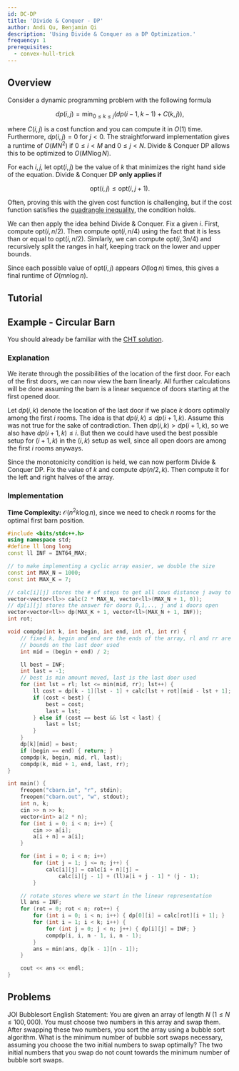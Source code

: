 ```yaml
---
id: DC-DP
title: 'Divide & Conquer - DP'
author: Andi Qu, Benjamin Qi
description: 'Using Divide & Conquer as a DP Optimization.'
frequency: 1
prerequisites:
  - convex-hull-trick
---
```


## Overview

Consider a dynamic programming problem with the following formula

$$
dp(i,j) = \min_{0\leq k \leq j} ( dp(i-1, k-1) + C(k,j)),
$$

where $C(i,j)$ is a cost function and you can compute it in $O(1)$ time. Furthermore, $dp(i,j) =0$ for $j<0$. The straightforward implementation gives a runtime of $O(MN^2)$ if $0\leq i <  M$ and $0\leq j < N$. Divide & Conquer DP allows this to be optimized to $O(M N \log N)$.

For each $i,j$, let $\text{opt}(i,j)$ be the value of $k$ that minimizes the right hand side of the equation. Divide & Conquer DP **only applies if**

$$
\text{opt}(i,j) \leq \text{opt}(i,j+1).
$$

Often, proving this with the given cost function is challenging, but if the cost function satisfies the [quadrangle inequality](https://codeforces.com/blog/entry/86306), the condition holds.

We can then apply the idea behind Divide & Conquer. Fix a given $i$. First, compute $\text{opt}(i,n/2)$. Then compute $\text{opt}(i, n/4)$ using the fact that it is less than or equal to $\text{opt}(i, n/2)$. Similarly, we can compute $\text{opt}(i, 3n/4)$ and recursively split the ranges in half, keeping track on the lower and upper bounds.

Since each possible value of $\text{opt}(i, j)$ appears $O(\log n)$ times, this gives a final runtime of $O(mn \log n)$.

## Tutorial

<Resources>
	<Resource
		source="cp-algo"
		title="Divide and Conquer DP"
		url="dynamic_programming/divide-and-conquer-dp.html"
	/>
	<Resource
		source="Jeffrey Xiao"
		title="Divide and Conquer Optimization"
		url="https://jeffreyxiao.me/blog/divide-and-conquer-optimization"
	/>
	<Resource source="GCP" title="15.4.2 - Divide & Conquer Optimization" />
</Resources>

## Example - Circular Barn

<FocusProblem problem="dnc_sample" />

You should already be familiar with the [CHT solution](/plat/convex-hull-trick#problems).

### Explanation

We iterate through the possibilities of the location of the first door.
For each of the first doors, we can now view the barn linearly.
All further calculations will be done assuming the barn is a linear sequence of doors starting at the first opened door.

Let $dp(i,k)$ denote the location of the last door if we place $k$ doors optimally among the first $i$ rooms.
The idea is that $dp(i,k) \leq dp(i+1, k)$.
Assume this was not true for the sake of contradiction.
Then $dp(i,k) > dp(i+1,k)$, so we also have $dp(i+1,k) \leq i$.
But then we could have used the best possible setup for $(i+1,k)$ in the $(i,k)$ setup as well, since all open doors are among the first $i$ rooms anyways.

Since the monotonicity condition is held, we can now perform Divide & Conquer DP.
Fix the value of $k$ and compute $dp(n/2, k)$.
Then compute it for the left and right halves of the array.

### Implementation

**Time Complexity:** $\mathcal{O}(n^2 k \log n)$, since we need to check $n$ rooms for the optimal first barn position.

<LanguageSection>
<CPPSection>

```cpp
#include <bits/stdc++.h>
using namespace std;
#define ll long long
const ll INF = INT64_MAX;

// to make implementing a cyclic array easier, we double the size
const int MAX_N = 1000;
const int MAX_K = 7;

// calc[i][j] stores the # of steps to get all cows distance j away to door i
vector<vector<ll>> calc(2 * MAX_N, vector<ll>(MAX_N + 1, 0));
// dp[i][j] stores the answer for doors 0,1,.., j and i doors open
vector<vector<ll>> dp(MAX_K + 1, vector<ll>(MAX_N + 1, INF));
int rot;

void compdp(int k, int begin, int end, int rl, int rr) {
	// fixed k, begin and end are the ends of the array, rl and rr are the
	// bounds on the last door used
	int mid = (begin + end) / 2;

	ll best = INF;
	int last = -1;
	// best is min amount moved, last is the last door used
	for (int lst = rl; lst <= min(mid, rr); lst++) {
		ll cost = dp[k - 1][lst - 1] + calc[lst + rot][mid - lst + 1];
		if (cost < best) {
			best = cost;
			last = lst;
		} else if (cost == best && lst < last) {
			last = lst;
		}
	}
	dp[k][mid] = best;
	if (begin == end) { return; }
	compdp(k, begin, mid, rl, last);
	compdp(k, mid + 1, end, last, rr);
}

int main() {
	freopen("cbarn.in", "r", stdin);
	freopen("cbarn.out", "w", stdout);
	int n, k;
	cin >> n >> k;
	vector<int> a(2 * n);
	for (int i = 0; i < n; i++) {
		cin >> a[i];
		a[i + n] = a[i];
	}

	for (int i = 0; i < n; i++)
		for (int j = 1; j <= n; j++) {
			calc[i][j] = calc[i + n][j] =
			    calc[i][j - 1] + (ll)a[i + j - 1] * (j - 1);
		}

	// rotate stores where we start in the linear representation
	ll ans = INF;
	for (rot = 0; rot < n; rot++) {
		for (int i = 0; i < n; i++) { dp[0][i] = calc[rot][i + 1]; }
		for (int i = 1; i < k; i++) {
			for (int j = 0; j < n; j++) { dp[i][j] = INF; }
			compdp(i, i, n - 1, i, n - 1);
		}
		ans = min(ans, dp[k - 1][n - 1]);
	}

	cout << ans << endl;
}
```

</CPPSection>
</LanguageSection>

## Problems

<Problems problems="dnc_general" />

JOI Bubblesort English Statement: You are given an array of length $N$
$(1 \le N \le 100,000)$. You must choose two numbers in this array and swap
them. After swapping these two numbers, you sort the array using a bubble sort
algorithm. What is the minimum number of bubble sort swaps necessary, assuming
you choose the two initial numbers to swap optimally? The two initial numbers
that you swap do not count towards the minimum number of bubble sort swaps.

<!-- <Info title="Pro Tip">

There are [plenty](https://github.com/bqi343/USACO/blob/master/Contests/USACO%20Links/Division-Specific/Platinum.md)
Platinum DP problems that are not covered by this guide.
We recommend that you work through these on your own.

</Info> -->
